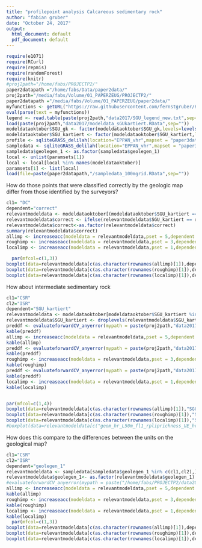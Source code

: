 ```yaml
---
title: "profilepoint analysis Calcareous sedimentary rock"
author: "fabian gruber"
date: "October 24, 2017"
output:
  html_document: default
  pdf_document: default
---
```



```r
require(e1071)
require(RCurl)
require(repmis)
require(randomForest)
require(knitr)
#proj2path="/home/fabs/PROJECTP2/"
paper2datapath ="/home/fabs/Data/paper2data/"
proj2path="/media/fabs/Volume/01_PAPERZEUG/PROJECTP2/"
paper2datapath ="/media/fabs/Volume/01_PAPERZEUG/paper2data/"
myfunctions <- getURL("https://raw.githubusercontent.com/fernstgruber/Rstuff/master/fabiansandrossitersfunctions.R", ssl.verifypeer = FALSE)
eval(parse(text = myfunctions))
legend <- read.table(paste(proj2path,"data2017/SGU_legend_new.txt",sep=""),sep="\t",header=T)
load(paste(proj2path,"data2017/modeldata_sGUkartiert.RData",sep=""))
modeldataoktober$SGU_gk <- factor(modeldataoktober$SGU_gk,levels=levels(legend$SGU))
modeldataoktober$SGU_kartiert <- factor(modeldataoktober$SGU_kartiert,levels=levels(legend$SGU))
profile <- sqliteGRASS_delilah(location="EPPAN_vhr",mapset = "paper3data_predictparentmaterial",vector = "paper3data_predictparentmaterial_Profilpunktemitboden_UTM")
sampledata <- sqliteGRASS_delilah(location="EPPAN_vhr",mapset = "paper3data_predictparentmaterial",vector = "paper3data_predictparentmaterial_100m_grid_SGU")
sampledata$geolegen_1 <- as.factor(sampledata$geolegen_1)
local <- unlist(paramsets[1])
local <- local[local %in% names(modeldataoktober)]
paramsets[1] <- list(local)
load(file=paste(paper2datapath,"/sampledata_100mgrid.RData",sep=""))

```


How do those points that were classified correctly by the geologic map differ from those identified by the surveyors?  

```r
cl1= "DC"
dependent="correct"
relevantmodeldata <- modeldataoktober[(modeldataoktober$SGU_kartiert == as.character(cl1)),]
relevantmodeldata$correct <- ifelse(relevantmodeldata$SGU_kartiert == relevantmodeldata$SGU_gk,1,0)
relevantmodeldata$correct<-as.factor(relevantmodeldata$correct)
summary(relevantmodeldata$correct)
allimp <- increaseacc(modeldata = relevantmodeldata,pset = 5,dependent = dependent)  
roughimp <- increaseacc(modeldata = relevantmodeldata,pset = 3,dependent = dependent)  
localimp <- increaseacc(modeldata = relevantmodeldata,pset = 1,dependent = dependent)  

  par(mfcol=c(1,3))
boxplot(data=relevantmodeldata[c(as.character(rownames(allimp)[1]),dependent)],as.formula(paste(as.character(rownames(allimp)[1]),"~ ", dependent,sep=" ")),outline=T,main=as.character(rownames(allimp)[1]))  
boxplot(data=relevantmodeldata[c(as.character(rownames(roughimp)[1]),dependent)],as.formula(paste(as.character(rownames(roughimp)[1]),"~ ", dependent,sep=" ")),outline=T,main=as.character(rownames(roughimp)[1]))  
boxplot(data=relevantmodeldata[c(as.character(rownames(localimp)[1]),dependent)],as.formula(paste(as.character(rownames(localimp)[1]),"~ ", dependent,sep=" ")),outline=T,main=as.character(rownames(localimp)[1]))

```




How about intermediate sedimentary rock

```r
cl1="CSR"
cl2="ISR"
dependent="SGU_kartiert"
relevantmodeldata <- modeldataoktober[modeldataoktober$SGU_kartiert %in% c(cl1,cl2),]
relevantmodeldata$SGU_kartiert <- droplevels(relevantmodeldata$SGU_kartiert)
preddf <- evaluateforwardCV_anyerror(mypath = paste(proj2path,"data2017/temprdata/RanFor_1on1_5foldprofilesitesallpredsp3/",cl1,"_vs_",cl2,sep=""),kk = 1:5,endround = 3,error = "cverror",geheim="geheimerprederror",yrange=c(0,0.5))
kable(preddf)
allimp <- increaseacc(modeldata = relevantmodeldata,pset = 5,dependent = dependent)
kable(allimp)
preddf <- evaluateforwardCV_anyerror(mypath = paste(proj2path,"data2017/temprdata/RanFor_1on1_5foldprofilesitesroughnessp3/",cl1,"_vs_",cl2,sep=""),kk = 1:5,endround = 3,error = "cverror",geheim="geheimerprederror",yrange=c(0,0.5))
kable(preddf)
roughimp <- increaseacc(modeldata = relevantmodeldata,pset = 3,dependent = dependent)
kable(roughimp)
preddf <- evaluateforwardCV_anyerror(mypath = paste(proj2path,"data2017/temprdata/RanFor_1on1_5foldprofilesiteslocalterrainp3/",cl1,"_vs_",cl2,sep=""),kk = 1:5,endround = 3,error = "cverror",geheim="geheimerprederror",yrange=c(0,0.5))
kable(preddf)
localimp <- increaseacc(modeldata = relevantmodeldata,pset = 1,dependent = dependent)
kable(localimp)


par(mfcol=c(1,4))
boxplot(data=relevantmodeldata[c(as.character(rownames(allimp)[1]),"SGU_kartiert")],as.formula(paste(as.character(rownames(allimp)[1]),"~ ", dependent,sep=" ")),outline=T,main=as.character(rownames(allimp)[1]))
boxplot(data=relevantmodeldata[c(as.character(rownames(roughimp)[1]),"SGU_kartiert")],as.formula(paste(as.character(rownames(roughimp)[1]),"~ ", dependent,sep=" ")),outline=F,main=as.character(rownames(roughimp)[1]))
boxplot(data=relevantmodeldata[c(as.character(rownames(localimp)[1]),"SGU_kartiert")],as.formula(paste(as.character(rownames(localimp)[1]),"~ ", dependent,sep=" ")),outline=T,main=as.character(rownames(localimp)[1]))
#boxplot(data=relevantmodeldata[c("geom_hr_L50m_fl1_rpliprichness_UE_hr_40cells_hr",dependent)],as.formula(paste("geom_hr_L50m_fl1_rpliprichness_UE_hr_40cells_hr","~ ", dependent,sep=" ")),outline=T,main="geom_hr_L50m_fl1_rpliprichness_UE_hr_40cells_hr")
```
  
  How does this compare to the differences between the units on the geological map?  
  
```r
cl1="CSR"
cl2="ISR"
dependent="geolegen_1" 
relevantmodeldata <- sampledata[sampledata$geolegen_1 %in% c(cl1,cl2),]
relevantmodeldata$geolegen_1<- as.factor(relevantmodeldata$geolegen_1)
#evaluateforwardCV_anyerror(mypath = paste("/home/fabs/PROJECTP2/data2017/temprdata/RanFor_1on1_5foldprofilesitesallpredsp3/",cl1,"_vs_",cl2,sep=""),kk = 1:5,endround = 3,error = "cverror",geheim="geheimerprederror",yrange=c(0,0.5))
allimp <- increaseacc(modeldata = relevantmodeldata,pset = 5,dependent = dependent)
kable(allimp)
roughimp <- increaseacc(modeldata = relevantmodeldata,pset = 3,dependent = dependent)
kable(roughimp)
localimp <- increaseacc(modeldata = relevantmodeldata,pset = 1,dependent = dependent)
kable(localimp)
  par(mfcol=c(1,3))
boxplot(data=relevantmodeldata[c(as.character(rownames(allimp)[1]),dependent)],as.formula(paste(as.character(rownames(allimp)[1]),"~ ", dependent,sep=" ")),outline=T,main=as.character(rownames(allimp)[1]))
boxplot(data=relevantmodeldata[c(as.character(rownames(roughimp)[1]),dependent)],as.formula(paste(as.character(rownames(roughimp)[1]),"~ ", dependent,sep=" ")),outline=F,main=as.character(rownames(roughimp)[1]))
boxplot(data=relevantmodeldata[c(as.character(rownames(localimp)[1]),dependent)],as.formula(paste(as.character(rownames(localimp)[1]),"~ ", dependent,sep=" ")),outline=T,main=as.character(rownames(localimp)[1]))

```


